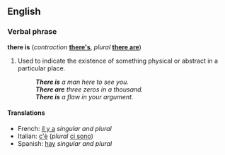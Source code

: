 ==English==
===Verbal phrase===
'''there is''' (''contraction'' '''[[there's]]''', ''plural'' '''[[there are]]''')

#Used to indicate the existence of something physical or abstract in a particular place.
#:'''''There is''' a man here to see you.''
#:'''''There are''' three zeros in a thousand.''
#:'''''There is''' a flaw in your argument.''

====Translations====
<!--Please provide both the singular and plural forms here-->
*French: [[il y a]] ''singular and plural''
*Italian: [[c'è]] (''plural'' [[ci sono]])
*Spanish: [[hay#Spanish|hay]] ''singular and plural''